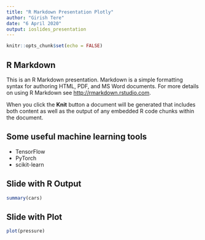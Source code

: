---
title: "R Markdown Presentation Plotly"
author: "Girish Tere"
date: "6 April 2020"
output: ioslides_presentation
---

```{r setup, include=FALSE}
knitr::opts_chunk$set(echo = FALSE)
```

## R Markdown

This is an R Markdown presentation. Markdown is a simple formatting syntax for authoring HTML, PDF, and MS Word documents. For more details on using R Markdown see <http://rmarkdown.rstudio.com>.

When you click the **Knit** button a document will be generated that includes both content as well as the output of any embedded R code chunks within the document.

## Some useful machine learning tools

- TensorFlow
- PyTorch
- scikit-learn

## Slide with R Output

```{r cars, echo = TRUE}
summary(cars)
```

## Slide with Plot

```{r pressure}
plot(pressure)
```

